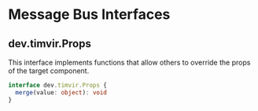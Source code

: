 
# Message Bus Interfaces

## dev.timvir.Props

This interface implements functions that allow others to override the props of the target
component.

```typescript
interface dev.timvir.Props {
  merge(value: object): void
}
```
